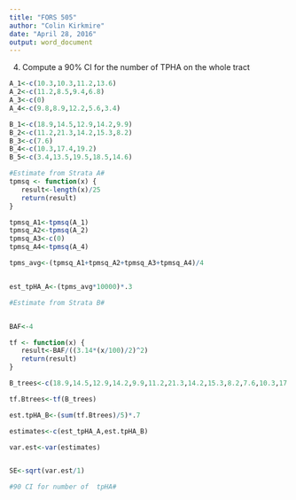 ```yaml
---
title: "FORS 505"
author: "Colin Kirkmire"
date: "April 28, 2016"
output: word_document
---
```


(4) Compute a 90% CI for the number of TPHA on the whole tract
```r

A_1<-c(10.3,10.3,11.2,13.6)
A_2<-c(11.2,8.5,9.4,6.8)
A_3<-c(0)
A_4<-c(9.8,8.9,12.2,5.6,3.4)

B_1<-c(18.9,14.5,12.9,14.2,9.9)
B_2<-c(11.2,21.3,14.2,15.3,8.2)
B_3<-c(7.6)
B_4<-c(10.3,17.4,19.2)
B_5<-c(3.4,13.5,19.5,18.5,14.6)

```


```r
#Estimate from Strata A#
tpmsq <- function(x) {
   result<-length(x)/25
   return(result)
}

tpmsq_A1<-tpmsq(A_1)
tpmsq_A2<-tpmsq(A_2)
tpmsq_A3<-c(0)
tpmsq_A4<-tpmsq(A_4)

tpms_avg<-(tpmsq_A1+tpmsq_A2+tpmsq_A3+tpmsq_A4)/4


est_tpHA_A<-(tpms_avg*10000)*.3
```

```r
#Estimate from Strata B#


BAF<-4

tf <- function(x) {
   result<-BAF/((3.14*(x/100)/2)^2)
   return(result)
}

B_trees<-c(18.9,14.5,12.9,14.2,9.9,11.2,21.3,14.2,15.3,8.2,7.6,10.3,17.4,19.2,3.4,13.5,19.5,18.5,14.6)

tf.Btrees<-tf(B_trees)

est.tpHA_B<-(sum(tf.Btrees)/5)*.7

```


```r
estimates<-c(est_tpHA_A,est.tpHA_B)

var.est<-var(estimates)


SE<-sqrt(var.est/1)

#90 CI for number of  tpHA#




```











